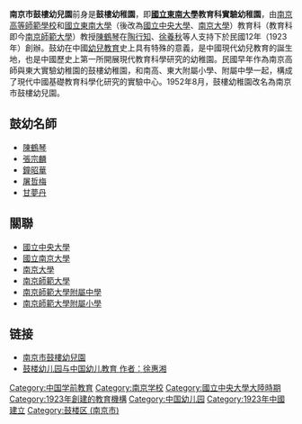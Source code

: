 '''南京市鼓樓幼兒園'''前身是'''鼓樓幼稚園'''，即'''[[國立東南大學|國立東南大學]]教育科實驗幼稚園'''，由[[南京高等師範學校|南京高等師範學校]]和[[國立東南大學|國立東南大學]]（後改為[[國立中央大學|國立中央大學]]、[[南京大學|南京大學]]）教育科（教育科即今[[南京師範大學|南京師範大學]]）教授[[陳鶴琴|陳鶴琴]]在[[陶行知|陶行知]]、[[徐養秋|徐養秋]]等人支持下於民國12年（1923年）創辦。鼓幼在中國[[幼兒教育|幼兒教育]]史上具有特殊的意義，是中國現代幼兒教育的誕生地，也是中國歷史上第一所開展現代教育科學研究的幼稚園。民國早年作為南京高師與東大實驗幼稚園的鼓樓幼稚園，和南高、東大附屬小學、附屬中學一起，構成了現代中國基礎教育科學化研究的實驗中心。1952年8月，鼓樓幼稚園改名為南京市鼓樓幼兒園。

==鼓幼名師==
*[[陳鶴琴|陳鶴琴]]
*[[張宗麟|張宗麟]]
*[[鐘昭華|鐘昭華]]
*[[屠哲梅|屠哲梅]]
*[[甘夢丹|甘夢丹]]

==關聯==
*[[國立中央大學|國立中央大學]]
*[[國立南京大學|國立南京大學]]
*[[南京大學|南京大學]]
*[[南京師範大學|南京師範大學]]
*[[南京師範大學附屬中學|南京師範大學附屬中學]]
*[[南京師範大學附屬小學|南京師範大學附屬小學]]

==链接==
*[http://www.njgy.net.cn 南京市鼓樓幼兒園] {{Wayback|url=http://www.njgy.net.cn/ |date=20210221085837 }}
*[https://web.archive.org/web/20081222012402/http://www.cnsece.com/Page/2006-12/52181620061229210426.html 鼓楼幼儿园与中国幼儿教育 作者：徐惠湘]

[[Category:中国学前教育|Category:中国学前教育]]
[[Category:南京学校|Category:南京学校]]
[[Category:國立中央大學大陸時期|Category:國立中央大學大陸時期]]
[[Category:1923年創建的教育機構|Category:1923年創建的教育機構]]
[[Category:中国幼儿园|Category:中国幼儿园]]
[[Category:1923年中國建立|Category:1923年中國建立]]
[[Category:鼓楼区_(南京市)|Category:鼓楼区 (南京市)]]